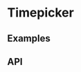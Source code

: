 <!--
Copyright (c) 2018-2019 Uber Technologies, Inc.

This source code is licensed under the MIT license found in the
LICENSE file in the root directory of this source tree.
-->





# Timepicker

## Examples

<Example title="Timepicker" path="timepicker/timepicker.js">
  <Timepicker />
</Example>

## API

<Exports
  component={TimepickerExports}
  title="Timepicker exports"
  path="baseui/timepicker"
/>
